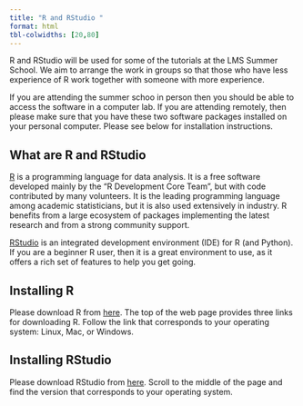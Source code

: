 ```yaml
---
title: "R and RStudio "
format: html
tbl-colwidths: [20,80]
---
```



R and RStudio will be used for some of the tutorials at the LMS Summer School. We aim to arrange the work in groups so that those who have less experience of R work together with someone with more experience.

If you are attending the summer schoo in person then you should be able to access the software in a computer lab. If you are attending remotely, then please make sure that you have these two software packages installed on your personal computer. Please see below for installation instructions. 

## What are R and RStudio 

[R](https://www.r-project.org/) is a programming language for data analysis. It is a free software developed mainly by the "R Development Core Team", but with code contributed by many volunteers. It is the leading programming language among academic statisticians, but it is also used extensively in industry. R benefits from a large ecosystem of packages implementing the latest research and from a strong community support. 

[RStudio](https://posit.co/products/open-source/rstudio) is an integrated development environment (IDE) for R (and Python). If you are a beginner R user, then it is a great environment to use, as it offers a rich set of features to help you get going. 

## Installing R 

Please download R from [here](https://cran.r-project.org/). The top of the web page provides three links for downloading R. Follow the link that corresponds to your operating system: Linux, Mac, or Windows. 

## Installing RStudio 

Please download RStudio from [here](https://posit.co/download/rstudio-desktop). Scroll to the middle of the page and find the version that corresponds to your operating system. 
